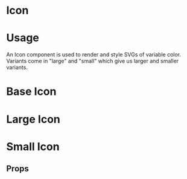 
<Meta title="Design System|Icons" component={Icon} />

# Icon

# Usage

An Icon component is used to render and style SVGs of variable color. Variants come in "large" and "small" which give us larger and smaller variants.

# Base Icon

<Preview>
  <Story name="Icon-base">
    <Icon iconColor="black">
      <HeartFilled />
    </Icon>
  </Story>
</Preview>

# Large Icon

<Preview>
  <Story name="Icon-large">
    <Icon iconColor="black" variants={['large']}>
      <HeartFilled />
    </Icon>
  </Story>
</Preview>

# Small Icon

<Preview>
  <Story name="Icon-small">
    <Icon iconColor="black" variants={['small']}>
      <HeartFilled />
    </Icon>
  </Story>
</Preview>

## Props

<Props of={Icon} />